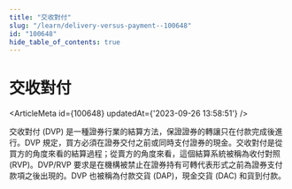 ```yaml
---
title: "交收對付"
slug: "/learn/delivery-versus-payment--100648"
id: "100648"
hide_table_of_contents: true
---
```



# 交收對付

<ArticleMeta id={100648} updatedAt={'2023-09-26 13:58:51'} />
<div className='border-solid border-b border-t-0 my-4 border-[var(--ifm-color-gray-300)]' />

交收對付 (DVP) 是一種證券行業的結算方法，保證證券的轉讓只在付款完成後進行。DVP 規定，買方必須在證券交付之前或同時支付證券的現金。交收對付是從買方的角度來看的結算過程；從賣方的角度來看，這個結算系統被稱為收付對照 (RVP)。DVP/RVP 要求是在機構被禁止在證券持有可轉代表形式之前為證券支付款項之後出現的。DVP 也被稱為付款交貨 (DAP)，現金交貨 (DAC) 和貨到付款。
